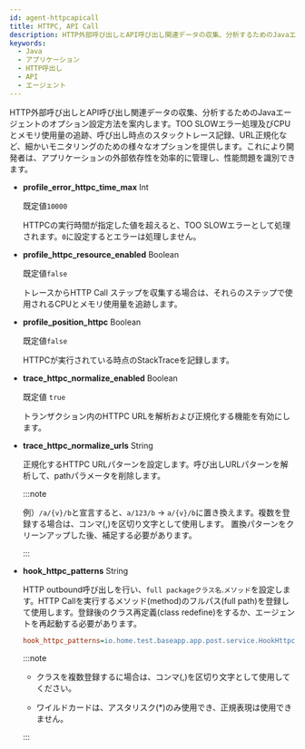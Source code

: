 ```yaml
---
id: agent-httpcapicall
title: HTTPC, API Call
description: HTTP外部呼び出しとAPI呼び出し関連データの収集、分析するためのJavaエージェントのオプション設定方法を案内します。TOO SLOWエラー処理及びCPUとメモリ使用量の追跡、呼び出し時点のスタックトレース記録、URL正規化など、細かいモニタリングのための様々なオプションを提供します。これにより開発者は、アプリケーションの外部依存性を効率的に管理し、性能問題を識別できます。
keywords:
  - Java
  - アプリケーション
  - HTTP呼出し
  - API
  - エージェント
---
```


HTTP外部呼び出しとAPI呼び出し関連データの収集、分析するためのJavaエージェントのオプション設定方法を案内します。TOO SLOWエラー処理及びCPUとメモリ使用量の追跡、呼び出し時点のスタックトレース記録、URL正規化など、細かいモニタリングのための様々なオプションを提供します。これにより開発者は、アプリケーションの外部依存性を効率的に管理し、性能問題を識別できます。

- **profile_error_httpc_time_max** <span class='type'>Int</span>

  既定値`10000`

  HTTPCの実行時間が指定した値を超えると、TOO SLOWエラーとして処理されます。`0`に設定するとエラーは処理しません。

- **profile_httpc_resource_enabled** <span class='type'>Boolean</span>

  既定値`false`

  トレースからHTTP Call ステップを収集する場合は、それらのステップで使用されるCPUとメモリ使用量を追跡します。

- **profile_position_httpc** <span class='type'>Boolean</span>

  既定値`false`

  HTTPCが実行されている時点のStackTraceを記録します。

- **trace_httpc_normalize_enabled** <span class='type'>Boolean</span>

  既定値 `true`

  トランザクション内のHTTPC URLを解析および正規化する機能を有効にします。

- **trace_httpc_normalize_urls** <span class='type'>String</span>

  正規化するHTTPC URLパターンを設定します。呼び出しURLパターンを解析して、pathパラメータを削除します。

  :::note

  例）`/a/{v}/b`と宣言すると、`a/123/b` → `a/{v}/b`に置き換えます。複数を登録する場合は、コンマ(,)を区切り文字として使用します。 置換パターンをクリーンアップした後、補足する必要があります。

  :::

- **hook_httpc_patterns** <span class='type'>String</span>

  HTTP outbound呼び出しを行い、`full packageクラス名`.`メソッド`を設定します。HTTP Callを実行するメソッド(method)のフルパス(full path)を登録して使用します。登録後のクラス再定義(class redefine)をするか、エージェントを再起動する必要があります。

  ```ini title='whatap.conf'
  hook_httpc_patterns=io.home.test.baseapp.app.post.service.HookHttpcService.*
  ```

  :::note

  - クラスを複数登録するに場合は、コンマ(,)を区切り文字として使用してください。 

  - ワイルドカードは、アスタリスク(\*)のみ使用でき、正規表現は使用できません。

  :::
